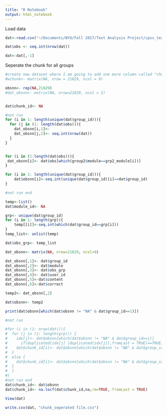 ```yaml
---
title: "R Notebook"
output: html_notebook
---
```



Load data
```r
dat<-read.csv("~/Documents/NYU/Fall 2017/Text Analysis Project/cpsv_text_project/chat_time_series.csv")

dat$obs <- seq.int(nrow(dat))

dat<-dat[,-1]
```

Seperate the chunk for all groups
```r
#create new dataset where I am going to add one more column called "chunk ID"
#wchunk<- matrix(NA, nrow = 21829, ncol = 9)

obsnn<- rep(NA,21829)
#dat_obsnn<- matrix(NA, nrow=21829, ncol = 2)


dat$chunk_id<- NA

#not run
for (i in 1: length(unique(dat$group_id))){
  for (j in (1: length(dat$obs))){
    dat_obsnn[i,1]<-
    dat_obsnn[j,2]<- seq.int(nrow(dat))
  }
}


for (i in (1:length(dat$obs))){
 dat_obsnn[i]<- dat$obs[which(group2$module==grp2_module[i])] 
}

for (i in 1: length(unique(dat$group_id))){
    dat$obsnn[i]<-seq.int(unique(dat$group_id)[i]==dat$group_id)
}

#not run end

temp<-list()
dat$module_id<- NA

grp<- unique(dat$group_id)
for (i in 1: length(grp)){
    temp[[i]]<-seq.int(which(dat$group_id==grp[i]))
}
temp_list<- unlist(temp)

dat$obs_grp<- temp_list

dat_obsnn<- matrix(NA, nrow=21829, ncol=9)

dat_obsnn[,1]<- dat$group_id
dat_obsnn[,2]<- dat$module
dat_obsnn[,3]<- dat$obs_grp
dat_obsnn[,4]<- dat$user_id
dat_obsnn[,5]<-dat$content
dat_obsnn[,6]<-dat$correct

temp2<- dat_obsnn[,2]

dat$obsnn<- temp2

print(dat$obsnn[which(dat$obsnn != "NA" & dat$group_id==1)])

#not run

#for (i in (1: nrow(dat))){
#  for (j in (1: length(grp))) {
#    idx[j]<- dat$obsnn[which(dat$obsnn != "NA" & dat$group_id==j)]
#      if(duplicated(idx[j] |duplicated(idx[j]),fromLast = TRUE)==TRUE){
#    dat$chunk_id[i]<- dat$obsnn[which(dat$obsnn != "NA" & dat$group_id==j)][2]
#  }
#  else {
#    dat$chunk_id[i]<- dat$obsnn[which(dat$obsnn != "NA" & dat$group_id==j)][1]
#  }
#  }
#}
#not run end
dat$chunk_id<- dat$obsnn
dat$chunk_id<- na.locf(dat$chunk_id,na,rm=TRUE, fromLast = TRUE)

View(dat)

write.csv(dat, "chunk_seperated file.csv")




```

